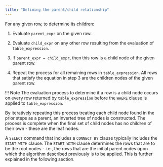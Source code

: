 ```yaml
---
title: "Defining the parent/child relationship"
---
```


<div id="defining_the_parent_child_relationship" class="registered_link"></div>

For any given row, to determine its children:

1.  Evaluate `parent_expr` on the given row.

2.  Evaluate `child_expr` on any other row resulting from the evaluation of `table_expression`.

3.  If `parent_expr = child_expr`, then this row is a child node of the given parent row.

4.  Repeat the process for all remaining rows in `table_expression`. All rows that satisfy the equation in step 3 are the children nodes of the given parent row.

!!! Note
    The evaluation process to determine if a row is a child node occurs on every row returned by `table_expression` before the `WHERE` clause is applied to `table_expression`.

By iteratively repeating this process treating each child node found in the prior steps as a parent, an inverted tree of nodes is constructed. The process is complete when the final set of child nodes has no children of their own - these are the leaf nodes.

A `SELECT` command that includes a `CONNECT BY` clause typically includes the `START WITH` clause. The `START WITH` clause determines the rows that are to be the root nodes - i.e., the rows that are the initial parent nodes upon which the algorithm described previously is to be applied. This is further explained in the following section.
